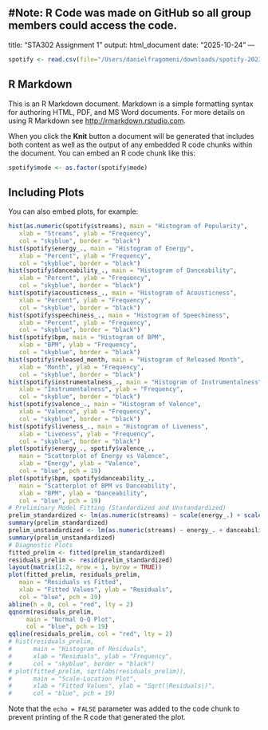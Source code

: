 #Note: R Code was made on GitHub so all group members could access the code.
---
title: "STA302 Assignment 1"
output: html_document
date: "2025-10-24"
---
  
  ```r
spotify <- read.csv(file="/Users/danielfragomeni/downloads/spotify-2023.csv", header=T)
```

## R Markdown

This is an R Markdown document. Markdown is a simple formatting syntax for authoring HTML, PDF, and MS Word documents. For more details on using R Markdown see <http://rmarkdown.rstudio.com>.

When you click the **Knit** button a document will be generated that includes both content as well as the output of any embedded R code chunks within the document. You can embed an R code chunk like this:
  
  ```r
spotify$mode <- as.factor(spotify$mode)
```

## Including Plots

You can also embed plots, for example:
  
  ```r
hist(as.numeric(spotify$streams), main = "Histogram of Popularity",
     xlab = "Streams", ylab = "Frequency",
     col = "skyblue", border = "black")
hist(spotify$energy_., main = "Histogram of Energy",
     xlab = "Percent", ylab = "Frequency",
     col = "skyblue", border = "black")
hist(spotify$danceability_., main = "Histogram of Danceability",
     xlab = "Percent", ylab = "Frequency",
     col = "skyblue", border = "black")
hist(spotify$acousticness_., main = "Histogram of Acousticness",
     xlab = "Percent", ylab = "Frequency",
     col = "skyblue", border = "black")
hist(spotify$speechiness_., main = "Histogram of Speechiness",
     xlab = "Percent", ylab = "Frequency",
     col = "skyblue", border = "black")
hist(spotify$bpm, main = "Histogram of BPM",
     xlab = "BPM", ylab = "Frequency",
     col = "skyblue", border = "black")
hist(spotify$released_month, main = "Histogram of Released Month",
     xlab = "Month", ylab = "Frequency",
     col = "skyblue", border = "black")
hist(spotify$instrumentalness_., main = "Histogram of Instrumentalness",
     xlab = "Instrumentalness", ylab = "Frequency",
     col = "skyblue", border = "black")
hist(spotify$valence_., main = "Histogram of Valence",
     xlab = "Valence", ylab = "Frequency",
     col = "skyblue", border = "black")
hist(spotify$liveness_., main = "Histogram of Liveness",
     xlab = "Liveness", ylab = "Frequency",
     col = "skyblue", border = "black")
plot(spotify$energy_., spotify$valence_., 
     main = "Scatterplot of Energy vs Valence",
     xlab = "Energy", ylab = "Valence",
     col = "blue", pch = 19)
plot(spotify$bpm, spotify$danceability_., 
     main = "Scatterplot of BPM vs Danceability",
     xlab = "BPM", ylab = "Danceability",
     col = "blue", pch = 19)
# Preliminary Model Fitting (Standardized and Unstandardized)
prelim_standardized <- lm(as.numeric(streams) ~ scale(energy_.) + scale(danceability_.) + scale(acousticness_.) + scale(speechiness_.) + scale(bpm) + scale(instrumentalness_.) + scale(valence_.) + scale(liveness_.) + mode, data = spotify)
summary(prelim_standardized)
prelim_unstandardized <- lm(as.numeric(streams) ~ energy_. + danceability_. + acousticness_. + speechiness_. + bpm + instrumentalness_. + valence_. + liveness_. + mode, data = spotify)
summary(prelim_unstandardized)
# Diagnostic Plots
fitted_prelim <- fitted(prelim_standardized)
residuals_prelim <- resid(prelim_standardized)
layout(matrix(1:2, nrow = 1, byrow = TRUE))
plot(fitted_prelim, residuals_prelim,
     main = "Residuals vs Fitted",
     xlab = "Fitted Values", ylab = "Residuals",
     col = "blue", pch = 19)
abline(h = 0, col = "red", lty = 2)
qqnorm(residuals_prelim,
       main = "Normal Q-Q Plot",
       col = "blue", pch = 19)
qqline(residuals_prelim, col = "red", lty = 2)
# hist(residuals_prelim,
#      main = "Histogram of Residuals",
#      xlab = "Residuals", ylab = "Frequency",
#      col = "skyblue", border = "black")
# plot(fitted_prelim, sqrt(abs(residuals_prelim)),
#      main = "Scale-Location Plot",
#      xlab = "Fitted Values", ylab = "Sqrt(|Residuals|)",
#      col = "blue", pch = 19)
```

Note that the `echo = FALSE` parameter was added to the code chunk to prevent printing of the R code that generated the plot.
